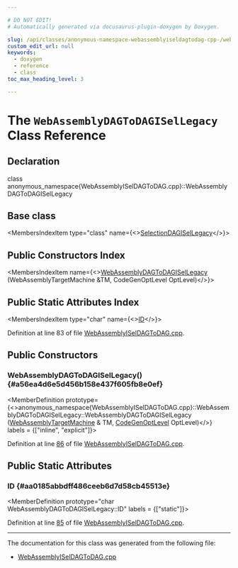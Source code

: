 ```yaml
---

# DO NOT EDIT!
# Automatically generated via docusaurus-plugin-doxygen by Doxygen.

slug: /api/classes/anonymous-namespace-webassemblyiseldagtodag-cpp-/webassemblydagtodagisellegacy
custom_edit_url: null
keywords:
  - doxygen
  - reference
  - class
toc_max_heading_level: 3

---
```





# The `WebAssemblyDAGToDAGISelLegacy` Class Reference

<DoxygenPage pluginConfig={pluginConfig}>



## Declaration

<CodeBlock>class anonymous_namespace{WebAssemblyISelDAGToDAG.cpp}::WebAssemblyDAGToDAGISelLegacy</CodeBlock>

## Base class

<MembersIndex>

<MembersIndexItem
  type="class"
  name={<><a href="/docs/api/classes/llvm/selectiondagisellegacy">SelectionDAGISelLegacy</a></>}>
</MembersIndexItem>

</MembersIndex>

## Public Constructors Index

<MembersIndex>

<MembersIndexItem
  name={<><a href="#a56ea4d6e5d456b158e437f605fb8e0ef">WebAssemblyDAGToDAGISelLegacy</a> (WebAssemblyTargetMachine &amp;TM, CodeGenOptLevel OptLevel)</>}>
</MembersIndexItem>

</MembersIndex>

## Public Static Attributes Index

<MembersIndex>

<MembersIndexItem
  type="char"
  name={<><a href="#aa0185abbdff486ceeb6d7d58cb45513e">ID</a></>}>
</MembersIndexItem>

</MembersIndex>


Definition at line 83 of file <a href="/docs/api/files/lib/lib/target/lib/target/webassembly/webassemblyiseldagtodag-cpp">WebAssemblyISelDAGToDAG.cpp</a>.

<SectionDefinition>

## Public Constructors

### WebAssemblyDAGToDAGISelLegacy() {#a56ea4d6e5d456b158e437f605fb8e0ef}

<MemberDefinition
  prototype={<>anonymous&#95;namespace&#123;WebAssemblyISelDAGToDAG.cpp&#125;::WebAssemblyDAGToDAGISelLegacy::WebAssemblyDAGToDAGISelLegacy (<a href="/docs/api/classes/llvm/webassemblytargetmachine">WebAssemblyTargetMachine</a> &amp; TM, <a href="/docs/api/namespaces/llvm/#a8ec1bf8d7b792ca9fac56f8514db18d2">CodeGenOptLevel</a> OptLevel)</>}
  labels = {["inline", "explicit"]}>

Definition at line <a href="/docs/api/files/lib/lib/target/lib/target/webassembly/webassemblyiseldagtodag-cpp/#l00086">86</a> of file <a href="/docs/api/files/lib/lib/target/lib/target/webassembly/webassemblyiseldagtodag-cpp">WebAssemblyISelDAGToDAG.cpp</a>.
</MemberDefinition>

</SectionDefinition>

<SectionDefinition>

## Public Static Attributes

### ID {#aa0185abbdff486ceeb6d7d58cb45513e}

<MemberDefinition
  prototype="char WebAssemblyDAGToDAGISelLegacy::ID"
  labels = {["static"]}>

Definition at line <a href="/docs/api/files/lib/lib/target/lib/target/webassembly/webassemblyiseldagtodag-cpp/#l00085">85</a> of file <a href="/docs/api/files/lib/lib/target/lib/target/webassembly/webassemblyiseldagtodag-cpp">WebAssemblyISelDAGToDAG.cpp</a>.
</MemberDefinition>

</SectionDefinition>

<hr/>

The documentation for this class was generated from the following file:

<ul>
<li><a href="/docs/api/files/lib/lib/target/lib/target/webassembly/webassemblyiseldagtodag-cpp">WebAssemblyISelDAGToDAG.cpp</a></li>
</ul>

</DoxygenPage>
